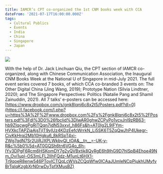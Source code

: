```yaml
---
title: IAMCR’s CPT co-organized the 1st CNM books week with CCA
dateFrom: '2021-07-17T16:00:00.000Z'
tags:
  - Cultural Publics
  - Events
  - India
  - China
  - Singapore
  - Japan
---
```


![](/news/books-week-2021.png)

With the help of Dr. Jack Linchuan Qiu, the CPT section of IAMCR co-organized, along with Chinese Communication Association, the Inaugural CNM Books Week at the National U of Singapore in mid-July 2021. The full event series covered 7 books, of which CCA co-branded 3 events on: The Other Digital China (Jing Wang, 2019); Prototype Nation (Silvia Lindtner, 2020); and The Singapore Perspectives: Politics (Natalie Pang and Shamil Zainuddin, 2021). All 7 talks’ e-posters can be accessed here: [https://www.dropbox.com/s/gnk8lqni6c8x2t5/Posters.pdf?dl=0](https://l.facebook.com/l.php?u=https%3A%2F%2Fwww.dropbox.com%2Fs%2Fgnk8lqni6c8x2t5%2FPosters.pdf%3Fdl%3D0%26fbclid%3DIwAR0ghwZCPyPo1vcvJnl9zRB63-hb9ZIqcwgPgRiTQqn7idN53xxvl_h86Fs&h=AT0Ig2L9lFYm-HVXkcTAPZjaAjsTjlT9yIUz4KDzEefcWrrkN_Li5SK6T5ZqQwJhP4Ukegr-CivKkHrqj2Mb10Hgku6_8kRSpT4xi-ZWg7qdN7Sr2UjRJXPLWkbvQl_tOA&__tn__=-UK-y-R&c%5b0%5d=AT0GQSh6tn6VG4o_6h-IYy3DPgF6Rcm6HSKomDY7g2yQVBxtik8QyRgE6h9lhG9D7hlSpB4Ehoe49Nm_Ovi1upl-OS3mLFL2IIhFQdz-M1unLt6HX1-Tr9qoeR8enw546PTovICTQqLcWVsZCQqWfw0lCAaJUmleNCpPjukhUMyfvBrTqIqKzgbXrN0rwDyTpfXMusBZ)
